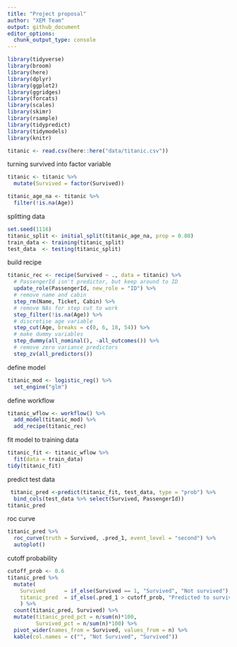 ```yaml
---
title: "Project proposal"
author: "XEM Team"
output: github_document
editor_options: 
  chunk_output_type: console
---
```


```r
library(tidyverse)
library(broom)
library(here)
library(dplyr)
library(ggplot2)
library(ggridges)
library(forcats)
library(scales)
library(skimr)
library(rsample)
library(tidypredict)
library(tidymodels)
library(knitr)
```

```r
titanic <- read.csv(here::here("data/titanic.csv"))
```

turning survived into factor variable
```r
titanic <- titanic %>%
  mutate(Survived = factor(Survived))
```

```r
titanic_age_na <- titanic %>%
  filter(!is.na(Age))
```
splitting data 
```r
set.seed(1116)
titanic_split <- initial_split(titanic_age_na, prop = 0.80)
train_data <- training(titanic_split)
test_data  <- testing(titanic_split)
```

build recipe
``` r
titanic_rec <- recipe(Survived ~ ., data = titanic) %>%
  # PassengerId isn't predictor, but keep around to ID
  update_role(PassengerId, new_role = "ID") %>%
  # remove name and cabin
  step_rm(Name, Ticket, Cabin) %>%
  # remove NAs for step cut to work
  step_filter(!is.na(Age)) %>%
  # discretise age variable
  step_cut(Age, breaks = c(0, 6, 18, 54)) %>%
  # make dummy variables 
  step_dummy(all_nominal(), -all_outcomes()) %>%
  # remove zero variance predictors
  step_zv(all_predictors())
```

define model
```r
titanic_mod <- logistic_reg() %>% 
  set_engine("glm")
```
define workflow
```r
titanic_wflow <- workflow() %>% 
  add_model(titanic_mod) %>% 
  add_recipe(titanic_rec)
```
fit model to training data
```r
titanic_fit <- titanic_wflow %>% 
  fit(data = train_data)
tidy(titanic_fit)
```

predict test data
```r
 titanic_pred <-predict(titanic_fit, test_data, type = "prob") %>%
  bind_cols(test_data %>% select(Survived, PassengerId)) 
titanic_pred
```


roc curve
``` r
titanic_pred %>%
  roc_curve(truth = Survived, .pred_1, event_level = "second") %>%
  autoplot()
```

cutoff probability
```r
cutoff_prob <- 0.6
titanic_pred %>%
  mutate(
    Survived      = if_else(Survived == 1, "Survived", "Not survived"),
    titanic_pred  = if_else(.pred_1 > cutoff_prob, "Predicted to survive", "predicted not to survive")
    ) %>%
  count(titanic_pred, Survived) %>%
  mutate(titanic_pred_pct = n/sum(n)*100, 
         Survived_pct = n/sum(n)*100) %>% 
  pivot_wider(names_from = Survived, values_from = n) %>%
  kable(col.names = c("", "Not Survived", "Survived"))
```


